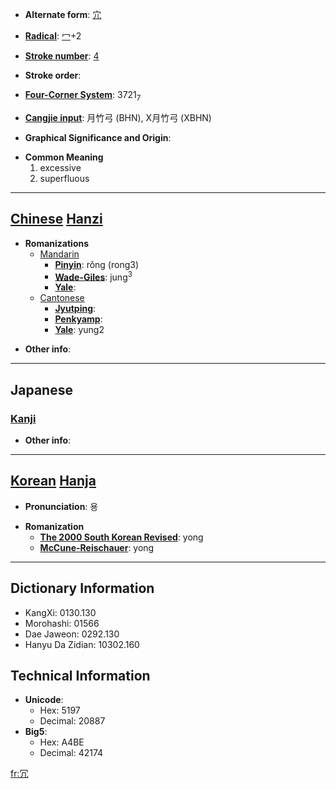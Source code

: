 * '''Alternate form''': [[宂]]

* '''[[Wiktionary:Chinese radical index| Radical]]''': [[Wiktionary:Chinese radical index 冖|冖]]+2

* '''[[Wiktionary:Chinese total strokes index|Stroke number]]''': [[Wiktionary:Chinese total strokes index 4|4]]

* '''Stroke order''': 

* '''[[Wiktionary:Chinese four corner index|Four-Corner System]]''': 3721<sub>7</sub>

* '''[[Wiktionary:Chinese Cangjie index|Cangjie input]]''': 月竹弓 (BHN), X月竹弓 (XBHN)

* '''Graphical Significance and Origin''': 

* '''Common Meaning'''
*#excessive
*# superfluous


----

== [[Chinese]] [[Hanzi]] ==

* '''Romanizations'''
** [[Mandarin]]
*** '''[[Pinyin]]''': rǒng (rong3)
*** '''[[Wade-Giles]]''': jung<sup>3</sup>
*** '''[[Yale]]''': 
**[[Cantonese]]
***'''[[Jyutping]]''':
***'''[[Penkyamp]]''': 
***'''[[Yale]]''': yung2

* '''Other info''': 

----

==Japanese==
===[[Kanji]]===
{{kanji|on readings=[[じょう]] (jō)
|kun readings=[[むだ]] (muda)
}}

* '''Other info''':  

----

== [[Korean]] [[Hanja]] ==

* '''Pronunciation''': 용

* '''Romanization'''
** '''[[The 2000 South Korean Revised Romanization|The 2000 South Korean Revised]]''': yong
** '''[[McCune-Reischauer]]''': yong

----

== Dictionary Information ==

* KangXi: 0130.130
* Morohashi: 01566
* Dae Jaweon: 0292.130
* Hanyu Da Zidian: 10302.160

== Technical Information ==

* '''Unicode''':
** Hex: 5197
** Decimal: 20887
* '''Big5''':
** Hex: A4BE
** Decimal: 42174

[[fr:冗]]